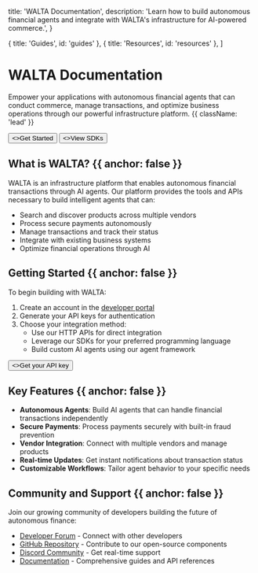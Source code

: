
  title: 'WALTA Documentation',
  description:
    'Learn how to build autonomous financial agents and integrate with WALTA\'s infrastructure for AI-powered commerce.',
}

  { title: 'Guides', id: 'guides' },
  { title: 'Resources', id: 'resources' },
]

<HeroPattern />

# WALTA Documentation

Empower your applications with autonomous financial agents that can conduct commerce, manage transactions, and optimize business operations through our powerful infrastructure platform. {{ className: 'lead' }}

<div className="not-prose mt-6 mb-16 flex gap-3">
  <Button href="/quickstart" arrow="right">
    <>Get Started</>
  </Button>
  <Button href="/sdks" variant="outline">
    <>View SDKs</>
  </Button>
</div>

## What is WALTA? {{ anchor: false }}

WALTA is an infrastructure platform that enables autonomous financial transactions through AI agents. Our platform provides the tools and APIs necessary to build intelligent agents that can:

- Search and discover products across multiple vendors
- Process secure payments autonomously
- Manage transactions and track their status
- Integrate with existing business systems
- Optimize financial operations through AI

## Getting Started {{ anchor: false }}

To begin building with WALTA:

1. Create an account in the [developer portal](#)
2. Generate your API keys for authentication
3. Choose your integration method:
   - Use our HTTP APIs for direct integration
   - Leverage our SDKs for your preferred programming language
   - Build custom AI agents using our agent framework

<div className="not-prose">
  <Button href="/sdks" variant="text" arrow="right">
    <>Get your API key</>
  </Button>
</div>

## Key Features {{ anchor: false }}

- **Autonomous Agents**: Build AI agents that can handle financial transactions independently
- **Secure Payments**: Process payments securely with built-in fraud prevention
- **Vendor Integration**: Connect with multiple vendors and manage products
- **Real-time Updates**: Get instant notifications about transaction status
- **Customizable Workflows**: Tailor agent behavior to your specific needs

## Community and Support {{ anchor: false }}

Join our growing community of developers building the future of autonomous finance:

- [Developer Forum](#) - Connect with other developers
- [GitHub Repository](#) - Contribute to our open-source components
- [Discord Community](#) - Get real-time support
- [Documentation](#) - Comprehensive guides and API references

<Guides />

<Resources />
